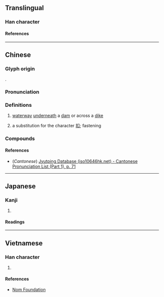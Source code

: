 {{character info/new}}
==Translingual==

===Han character===
{{Han char|rn=18|rad=刀|as=07|sn=9|four=|canj=MTLN,XMTLN|ids=⿰豆刂}}

====References====
{{Han ref|kx=0139.280|dkj=01991|dj=0317.060|hdz=10340.010|uh=5245}}

----

==Chinese==
{{zh-forms|alt=𠞭}}

===Glyph origin===
{{Han etym}}
{{Han compound|豆|刂|c1=p|c2=s|t2=knife|ls=psc}}.

===Pronunciation===
{{zh-pron
|m=lóu
|c=lau4
|mc=y
|oc=y
|ma=
|cat=n
}}

===Definitions===
{{zh-hanzi}}

# {{lb|zh|dialectal}} [[waterway]] [[underneath]] a [[dam]] or across a [[dike]]
# a substitution for the character [[扣]]; fastening

===Compounds===
{{zh-der|董家剅|剅河}}

====References====
* (''Cantonese'') [http://www.iso10646hk.net/jp/document/download.jsp Jyutping Database (iso10646hk.net) - Cantonese Pronunciation List (Part 1), p. 71]

----

==Japanese==

===Kanji===
{{ja-kanji|grade=|rs=刀07}}

# {{defn|lang=ja|sort=刀07}}

====Readings====
{{ja-readings
|on=ろう, る, とう, つ
|kun=さく, さける
}}

----

==Vietnamese==

===Han character===
{{vi-readings|rs=刀07|reading=lâu}}

# {{defn|lang=vi|sort=刀07}}

====References====
* [http://nomfoundation.org/common/nom_details.php?codepoint=5245 Nom Foundation]